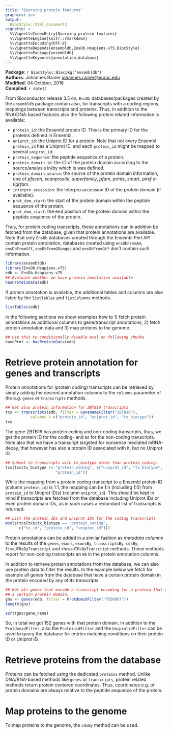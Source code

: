 ```yaml
---
title: "Querying protein features"
graphics: yes
output:
  BiocStyle::html_document2
vignette: >
  %\VignetteIndexEntry{Querying protein features}
  %\VignetteEngine{knitr::rmarkdown}
  %\VignetteEncoding{UTF-8}
  %\VignetteDepends{ensembldb,EnsDb.Hsapiens.v75,BiocStyle}
  %\VignettePackage{ensembldb}
  %\VignetteKeywords{annotation,database}
---
```


**Package**: `r BiocStyle::Biocpkg("ensembldb")`<br />
**Authors**: Johannes Rainer <johannes.rainer@eurac.edu><br />
**Modified**: 04 October, 2016<br />
**Compiled**: `r date()`

From Bioconductor release 3.5 on, `EnsDb` databases/packages created by the
`ensembldb` package contain also, for transcripts with a coding regions, mappings
between transcripts and proteins. Thus, in addition to the RNA/DNA-based
features also the following protein related information is available:

-   `protein_id`: the Ensembl protein ID. This is the primary ID for the proteins
    defined in Ensembl.
-   `uniprot_id`: the Uniprot ID for a protein. Note that not every Ensembl
    `protein_id` has a Uniprot ID, and each `protein_id` might be mapped to several
    `uniprot_id`.
-   `protein_sequence`: the peptide sequence of a protein.
-   `protein_domain_id`: the ID of the protein domain according to the
    source/analysis in/by which is was defined.
-   `protein_domain_source`: the source of the protein domain information, one of
    *pfscan*, *scanprosite*, *superfamily*, *pfam*, *prints*, *smart*, *pirsf* or *tigrfam*.
-   `interpro_accession`: the Interpro accession ID of the protein domain (if
    available).
-   `prot_dom_start`: the start of the protein domain within the peptide sequence of
    the protein.
-   `prot_dom_start`: the end position of the protein domain within the peptide
    sequence of the protein.

Thus, for protein coding transcripts, these annotations can in addition be
fetched from the database, given that protein annotations are available. Note
that only `EnsDb` databases created through the Ensembl Perl API contain protein
annotation, databases created using `ensDbFromAH`, `ensDbFromGff`, `ensDbFromGRanges`
and `ensDbFromGtf` don't contain such information.

```r
library(ensembldb)
library(EnsDb.Hsapiens.v75)
edb <- EnsDb.Hsapiens.v75
## Evaluate whether we have protein annotation available
hasProteinData(edb)
```

If protein annotation is available, the additional tables and columns are also
listed by the `listTables` and `listColumns` methods.

```r
listTables(edb)
```

In the following sections we show examples how to 1) fetch protein annotations
as additional columns to gene/transcript annotations, 2) fetch protein
annotation data and 3) map proteins to the genome.

```r
## Use this to conditionally disable eval on following chunks
haveProt <- hasProteinData(edb)
```

# Retrieve protein annotation for genes and transcripts

Protein annotations for (protein coding) transcripts can be retrieved by simply
adding the desired annotation columns to the `columns` parameter of the e.g. `genes`
or `transcripts` methods.

```r
## Get also protein information for ZBTB16 transcripts
txs <- transcripts(edb, filter = GenenameFilter("ZBTB16"),
		   columns = c("protein_id", "uniprot_id", "tx_biotype"))
txs
```

The gene ZBTB16 has protein coding and non-coding transcripts, thus, we get the
protein ID for the coding- and `NA` for the non-coding transcripts. Note also that
we have a transcript targeted for nonsense mediated mRNA-decay, that however has
also a protein ID associated with it, but no Uniprot ID.

```r
## Subset to transcripts with tx_biotype other than protein_coding.
txs[txs$tx_biotype != "protein_coding", c("uniprot_id", "tx_biotype",
					  "protein_id")]
```

While the mapping from a protein coding transcript to a Ensembl protein ID
(column `protein_id`) is 1:1, the mapping can be 1:n (including 1:0) from
`protein_id` to Uniprot ID(s) (column `uniprot_id`). This should be kept in mind if
transcripts are fetched from the database including Uniprot IDs or even protein
domain IDs, as in such cases a redundant list of transcripts is returned.

```r
## List the protein IDs and uniprot IDs for the coding transcripts
mcols(txs[txs$tx_biotype == "protein_coding",
	  c("tx_id", "protein_id", "uniprot_id")])
```

Protein annotations can be added in a similar fashion as *metadata columns* to the
results of the `genes`, `exons`, `exonsBy`, `transcriptsBy`, `cdsBy`, `fiveUTRsByTranscript`
and `threeUTRsByTranscript` methods. These methods report for non-coding
transcripts an `NA` in the protein annotation columns.

In addition to retrieve protein annotations from the database, we can also use
protein data to filter the results. In the example below we fetch for example
all genes from the database that have a certain protein domain in the protein
encoded by any of its transcripts.

```r
## Get all genes that encode a transcript encoding for a protein that contains
## a certain protein domain.
gns <- genes(edb, filter = ProtdomidFilter("PS50097"))
length(gns)

sort(gns$gene_name)
```

So, in total we got 152 genes with that protein domain. In addition to the
`ProtdomidFilter`, also the `ProteinidFilter` and the `UniprotidFilter` can be used to
query the database for entries matching conditions on their protein ID or
Uniprot ID.

# Retrieve proteins from the database

Proteins can be fetched using the dedicated `proteins` method. Unlike DNA/RNA-based
methods like `genes` or `transcripts`, protein related methods return protein
centered coordinates. Thus, coordinates e.g. of protein domains are always
relative to the peptide sequence of the protein.

# Map proteins to the genome

To map proteins to the genome, the `cdsBy` method can be used.
